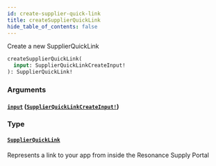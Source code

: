 ```yaml
---
id: create-supplier-quick-link
title: createSupplierQuickLink
hide_table_of_contents: false
---
```



Create a new SupplierQuickLink

```graphql
createSupplierQuickLink(
  input: SupplierQuickLinkCreateInput!
): SupplierQuickLink!
```


### Arguments

#### [`input`](#) ([`SupplierQuickLinkCreateInput!`](/supply/api/graphql-admin/reference/inputs/supplier-quick-link-create-input))




### Type

#### [`SupplierQuickLink`](/supply/api/graphql-admin/reference/objects/supplier-quick-link)

Represents a link to your app from inside the Resonance Supply Portal




